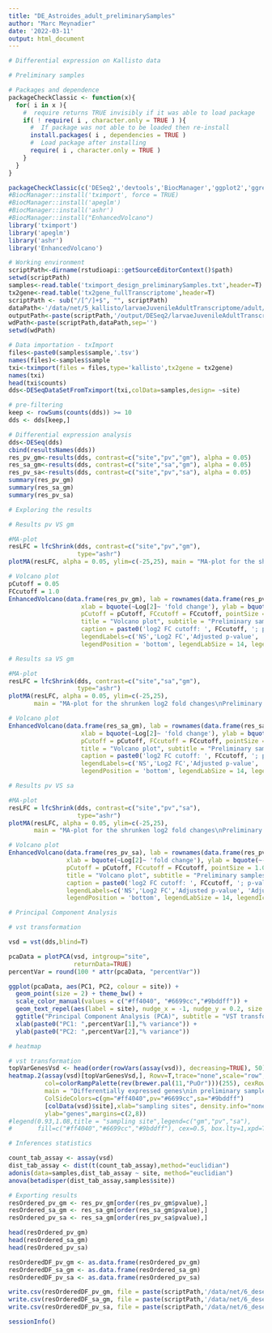 ```yaml
---
title: "DE_Astroides_adult_preliminarySamples"
author: "Marc Meynadier"
date: '2022-03-11'
output: html_document
---
```


```r
# Differential expression on Kallisto data 

# Preliminary samples 

# Packages and dependence
packageCheckClassic <- function(x){
  for( i in x ){
    #  require returns TRUE invisibly if it was able to load package
    if( ! require( i , character.only = TRUE ) ){
      #  If package was not able to be loaded then re-install
      install.packages( i , dependencies = TRUE )
      #  Load package after installing
      require( i , character.only = TRUE )
    }
  }
}

packageCheckClassic(c('DESeq2','devtools','BiocManager','ggplot2','ggrepel','markdown','pheatmap','RColorBrewer','genefilter','gplots','vegan'))
#BiocManager::install('tximport', force = TRUE)
#BiocManager::install('apeglm')
#BiocManager::install('ashr')
#BiocManager::install("EnhancedVolcano")
library('tximport')
library('apeglm')
library('ashr')
library('EnhancedVolcano')

# Working environment 
scriptPath<-dirname(rstudioapi::getSourceEditorContext()$path)
setwd(scriptPath)
samples<-read.table('tximport_design_preliminarySamples.txt',header=T)
tx2gene<-read.table('tx2gene_fullTranscriptome',header=T)
scriptPath <- sub("/[^/]+$", "", scriptPath)
dataPath<-'/data/net/5_kallisto/larvaeJuvenileAdultTranscriptome/adult/1_preliminarySamples'
outputPath<-paste(scriptPath,'/output/DESeq2/larvaeJuvenileAdultTranscriptome/adult/1_preliminarySamples/',sep='')
wdPath<-paste(scriptPath,dataPath,sep='')
setwd(wdPath)

# Data importation - txImport
files<-paste0(samples$sample,'.tsv')
names(files)<-samples$sample
txi<-tximport(files = files,type='kallisto',tx2gene = tx2gene)
names(txi)
head(txi$counts)
dds<-DESeqDataSetFromTximport(txi,colData=samples,design= ~site)

# pre-filtering
keep <- rowSums(counts(dds)) >= 10 
dds <- dds[keep,]

# Differential expression analysis
dds<-DESeq(dds)
cbind(resultsNames(dds))
res_pv_gm<-results(dds, contrast=c("site","pv","gm"), alpha = 0.05)
res_sa_gm<-results(dds, contrast=c("site","sa","gm"), alpha = 0.05)
res_pv_sa<-results(dds, contrast=c("site","pv","sa"), alpha = 0.05)
summary(res_pv_gm)
summary(res_sa_gm)
summary(res_pv_sa)

# Exploring the results

# Results pv VS gm

#MA-plot
resLFC = lfcShrink(dds, contrast=c("site","pv","gm"), 
                   type="ashr")
plotMA(resLFC, alpha = 0.05, ylim=c(-25,25), main = "MA-plot for the shrunken log2 fold changes\nPreliminary samples : pv VS gm")

# Volcano plot
pCutoff = 0.05
FCcutoff = 1.0
EnhancedVolcano(data.frame(res_pv_gm), lab = rownames(data.frame(res_pv_gm)), x = 'log2FoldChange', y = 'padj',
                    xlab = bquote(~Log[2]~ 'fold change'), ylab = bquote(~-Log[10]~adjusted~italic(P)),
                    pCutoff = pCutoff, FCcutoff = FCcutoff, pointSize = 1.0, labSize = 2.0,
                    title = "Volcano plot", subtitle = "Preliminary samples : pv VS gm",
                    caption = paste0('log2 FC cutoff: ', FCcutoff, '; p-value cutoff: ', pCutoff, '\nTotal = ', nrow(res_pv_gm), ' variables'),
                    legendLabels=c('NS','Log2 FC','Adjusted p-value', 'Adjusted p-value & Log2 FC'),
                    legendPosition = 'bottom', legendLabSize = 14, legendIconSize = 5.0)

# Results sa VS gm

#MA-plot
resLFC = lfcShrink(dds, contrast=c("site","sa","gm"), 
                   type="ashr")
plotMA(resLFC, alpha = 0.05, ylim=c(-25,25), 
       main = "MA-plot for the shrunken log2 fold changes\nPreliminary samples : sa VS gm")

# Volcano plot
EnhancedVolcano(data.frame(res_sa_gm), lab = rownames(data.frame(res_sa_gm)), x = 'log2FoldChange', y = 'padj',
                    xlab = bquote(~Log[2]~ 'fold change'), ylab = bquote(~-Log[10]~adjusted~italic(P)),
                    pCutoff = pCutoff, FCcutoff = FCcutoff, pointSize = 1.0, labSize = 2.0,
                    title = "Volcano plot", subtitle = "Preliminary samples : sa VS gm",
                    caption = paste0('log2 FC cutoff: ', FCcutoff, '; p-value cutoff: ', pCutoff, '\nTotal = ', nrow(res_sa_gm), ' variables'),
                    legendLabels=c('NS','Log2 FC','Adjusted p-value', 'Adjusted p-value & Log2 FC'),
                    legendPosition = 'bottom', legendLabSize = 14, legendIconSize = 5.0)

# Results pv VS sa

#MA-plot
resLFC = lfcShrink(dds, contrast=c("site","pv","sa"), 
                   type="ashr")
plotMA(resLFC, alpha = 0.05, ylim=c(-25,25), 
       main = "MA-plot for the shrunken log2 fold changes\nPreliminary samples : pv VS sa")

# Volcano plot
EnhancedVolcano(data.frame(res_pv_sa), lab = rownames(data.frame(res_pv_sa)), x = 'log2FoldChange', y = 'padj',
                xlab = bquote(~Log[2]~ 'fold change'), ylab = bquote(~-Log[10]~adjusted~italic(P)),
                pCutoff = pCutoff, FCcutoff = FCcutoff, pointSize = 1.0, labSize = 2.0,
                title = "Volcano plot", subtitle = "Preliminary samples : pv VS sa",
                caption = paste0('log2 FC cutoff: ', FCcutoff, '; p-value cutoff: ', pCutoff, '\nTotal = ', nrow(res_pv_sa), ' variables'),
                legendLabels=c('NS','Log2 FC','Adjusted p-value', 'Adjusted p-value & Log2 FC'),
                legendPosition = 'bottom', legendLabSize = 14, legendIconSize = 5.0)

# Principal Component Analysis

# vst transformation

vsd = vst(dds,blind=T)

pcaData = plotPCA(vsd, intgroup="site", 
                  returnData=TRUE)
percentVar = round(100 * attr(pcaData, "percentVar"))

ggplot(pcaData, aes(PC1, PC2, colour = site)) + 
  geom_point(size = 2) + theme_bw() + 
  scale_color_manual(values = c("#ff4040", "#6699cc","#9bddff")) +
  geom_text_repel(aes(label = site), nudge_x = -1, nudge_y = 0.2, size = 3) +
  ggtitle("Principal Component Analysis (PCA)", subtitle = "VST transformation") +
  xlab(paste0("PC1: ",percentVar[1],"% variance")) +
  ylab(paste0("PC2: ",percentVar[2],"% variance"))

# heatmap

# vst transformation
topVarGenesVsd <- head(order(rowVars(assay(vsd)), decreasing=TRUE), 50)
heatmap.2(assay(vsd)[topVarGenesVsd,], Rowv=T,trace="none",scale="row",keysize=1, key.par = list(mar=c(3,4,3,0)),
          col=colorRampPalette(rev(brewer.pal(11,"PuOr")))(255), cexRow=0.5, cexCol=0.7, labCol=F,
          main = "Differentially expressed genes\nin preliminary samples (VST transformation)",
          ColSideColors=c(gm="#ff4040",pv="#6699cc",sa="#9bddff")
          [colData(vsd)$site],xlab="sampling sites", density.info="none",
          ylab="genes",margins=c(2,8))
#legend(0.93,1.08,title = "sampling site",legend=c("gm","pv","sa"), 
#       fill=c("#ff4040","#6699cc","#9bddff"), cex=0.5, box.lty=1,xpd=T)

# Inferences statistics

count_tab_assay <- assay(vsd)
dist_tab_assay <- dist(t(count_tab_assay),method="euclidian")
adonis(data=samples,dist_tab_assay ~ site, method="euclidian")
anova(betadisper(dist_tab_assay,samples$site))

# Exporting results
resOrdered_pv_gm <- res_pv_gm[order(res_pv_gm$pvalue),]
resOrdered_sa_gm <- res_sa_gm[order(res_sa_gm$pvalue),]
resOrdered_pv_sa <- res_sa_gm[order(res_pv_sa$pvalue),]

head(resOrdered_pv_gm)
head(resOrdered_sa_gm)
head(resOrdered_pv_sa)

resOrderedDF_pv_gm <- as.data.frame(resOrdered_pv_gm)
resOrderedDF_sa_gm <- as.data.frame(resOrdered_sa_gm)
resOrderedDF_pv_sa <- as.data.frame(resOrdered_pv_sa)

write.csv(resOrderedDF_pv_gm, file = paste(scriptPath,'/data/net/6_deseq2/larvaeJuvenileAdultTranscriptome/adult/DESeq2_results_adult_preliminarySamples_pv_VS_gm.csv',sep=''))
write.csv(resOrderedDF_sa_gm, file = paste(scriptPath,'/data/net/6_deseq2/larvaeJuvenileAdultTranscriptome/adult/DESeq2_results_adult_preliminarySamples_sa_VS_gm.csv',sep=''))
write.csv(resOrderedDF_pv_sa, file = paste(scriptPath,'/data/net/6_deseq2/larvaeJuvenileAdultTranscriptome/adult/DESeq2_results_adult_preliminarySamples_pv_VS_sa.csv',sep=''))

sessionInfo()
```


